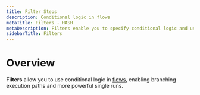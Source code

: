 ```yaml
---
title: Filter Steps
description: Conditional logic in flows
metaTitle: Filters - HASH
metaDescription: Filters enable you to specify conditional logic and unlock branching paths in HASH Flows
sidebarTitle: Filters
---
```


# Overview

**Filters** allow you to use conditional logic in [flows](/guide/flows), enabling branching execution paths and more powerful single runs.